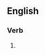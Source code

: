 ==English==

===Verb===
{{head|en|present participle}}

# {{present participle of|unleave|lang=en|nocat=1}}